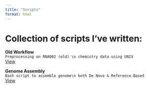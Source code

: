 ```yaml
---
title: "Scripts"
format: html
---
```



# Collection of scripts I've written:

::: {.card-grid}
::: {.card}
**Old Workflow**  
`Preprocessing on RNA002 (old) \n chemistry data using UNIX`  
[View](scripts/old_workflow.qmd)
:::
::: {.card}
**Genome Assembly**  
`Bash script to assemble genome\n both De Novo & Reference-Based`  
[View](scripts/genome_assembly.qmd)
:::
:::


<!-- -[RNA002 Workflow (OLD)](/scripts/old_workflow.qmd) -->
<!-- -[Genome Assembly](/scripts/genome_assembly.qmd) -->
<!-- -[Script 3]() -->